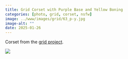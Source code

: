 ```yaml
---
title: Grid Corset with Purple Base and Yellow Boning
categories: [photo, grid, corset, nsfw]
image: ../www/images/grid/63_p-y.jpg
image-alt: ""
date: 2025-01-26
---
```


Corset from the [grid project](/posts/2025-01-27_grid-project.html).

![](../www/images/grid/63_p-y.jpg)

